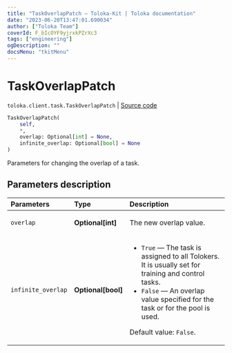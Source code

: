 ```yaml
---
title: "TaskOverlapPatch — Toloka-Kit | Toloka documentation"
date: "2023-06-20T13:47:01.690034"
author: ["Toloka Team"]
coverId: F_bIcOYF9yjrxkPZrXc3
tags: ["engineering"]
ogDescription: ""
docsMenu: "tkitMenu"
---
```


# TaskOverlapPatch

`toloka.client.task.TaskOverlapPatch` | [Source code](https://github.com/Toloka/toloka-kit/blob/v1.2.0/src/client/task.py#L145)

```python
TaskOverlapPatch(
    self,
    *,
    overlap: Optional[int] = None,
    infinite_overlap: Optional[bool] = None
)
```

Parameters for changing the overlap of a task.

## Parameters description

| Parameters | Type | Description |
| :----------| :----| :-----------|
`overlap`|**Optional\[int\]**|<p>The new overlap value.</p>
`infinite_overlap`|**Optional\[bool\]**|<ul> <li>`True` — The task is assigned to all Tolokers. It is usually set for training and control tasks.</li> <li>`False` — An overlap value specified for the task or for the pool is used.</li> </ul> <p>Default value: `False`.</p>